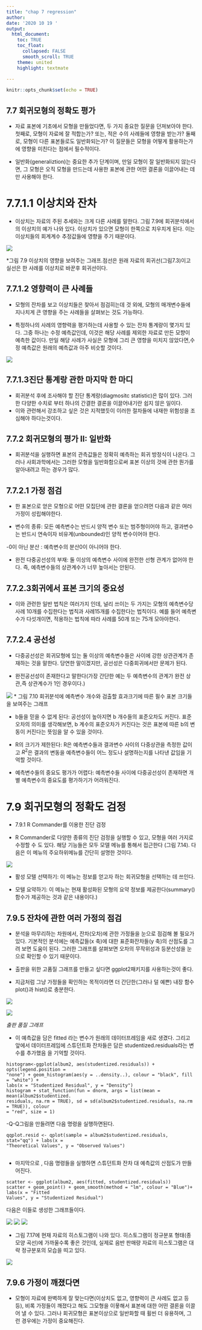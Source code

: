 ```yaml
---
title: "chap 7 regression"
author: 
date: '2020 10 19 '
output:
  html_document:
    toc: TRUE
    toc_float:
      collapsed: FALSE
      smooth_scroll: TRUE
    theme: united
    highlight: textmate
    
---
```


```r
knitr::opts_chunk$set(echo = TRUE)
```

## 7.7 회귀모형의 정확도 평가

- 자료 표본에 기초에서 모형을 만들었다면, 두 가지 중요한 질문을 던져보아야 한다. 첫째로, 모형이 자료에 잘 적합는가? 또는, 적은 수의 사례들에 영향을 받는가? 둘째로, 모형이 다른 표본들로도 일반화되는가? 이 질문들은 모형을 어떻게 활용하는가에 영향을 미친다는 점에서 필수적이다.

- 일반화(generaliztion)는 중요한 추가 단계이며, 만일 모형이 잘 일반화되지 않는다면, 그 모형은 오직 모형을 만드는데 사용한 표본에 관한 어떤 결론을 이끌어내는 데만 사용해야 한다.


# 7.7.1.1 이상치와 잔차

- 이상치는 자료의 주된 추세와는 크게 다른 사례를 말한다. 그림 7.9에 회귀분석에서의 이상치의 예가 나와 있다. 이상치가 있으면 모형이 한쪽으로 치우치게 된다. 이는 이상치들의 회계계수 추정값들에 영향을 주기 때문이다.

![](img/img 2.PNG)

*그림 7.9 이상치의 영향을 보여주는 그래프.점선은 원래 자료의 회귀선(그림7.3)이고 실선은 한 사례를 이상치로 바꾼후 회귀선이다.

## 7.7.1.2 영향력이 큰 사례들

- 모형의 잔차를 보고 이상치들은 찾아서 점검히는데 것 외에, 모형의 매개변수들에 지나치게 큰 영향을 주는 사례들을 살펴보는 것도 가능하다.

- 특정하나의 사례의 영향력을 평가하는데 사용할 수 있는 잔차 통계량이 몇가지 있다.
그중 하나는 수정 예측값인데, 이것은 해당 사례를 제외한 자료로 만든 모향이 예측한 값이다. 만일 해당 사례가 사실은 모형에 그리 큰 영향을 미치지 않았다면,수정 예측값은 원래의 예측값과 아주 비슷할 것이다.

![](img/img1.PNG)


## 7.7.1.3진단 통계랑 관한 마지막 한 마디

- 회귀분석 후에 조사해야 할 진단 통계랑(diagmositc statistic)은 많이 있다. 그러한 다양한 수치로 부터 하나의 간결한 결론을 이끌어내기란 쉽지 않은 일이다.
- 이와 관련해서 강조하고 싶은 것은 지적했듯이 이러한 절차들에 내재한 위험성을 조심해야 하다는것이다.


## 7.7.2 회귀모형의 평가 II: 일반화

- 회귀분석을 실행하면 표본의 관측값들은 정확히 예측하는 회귀 방정식이 나온다.
그러나 사회과학에서는 그러한 모형을 일반화함으로써 표본 이상의 것에 관한 뭔가를 알아내려고 하는 경우가 많다.

## 7.7.2.1 가정 점검
- 한 표본으로 얻은 모형으로 어떤 모집단에 관한 결론을 얻으려먼 다음과 같은 여러 가정이 성립해야한다.

- 변수의 종류: 모든 예측변수는 반드시 양적 변수 또는 범주형이어야 하고, 결과변수는 반드시 연속이자 비유계(unbounded)인 양적 변수이어야 한다.

-0이 아닌 분산 : 예측변수의 분산0이 아니어야 한다.

- 완전 다중공선성의 부재: 둘 이상의 예측변수 사이에 완전한 선형 관계가 없어야 한다.
즉, 예측변수들의 상관계수가 너무 높아서는 안된다.


## 7.7.2.3회귀에서 표본 크기의 중요성

- 이와 관련한 일반 법칙은 여러가지 인데, 널리 쓰이는 두 가지는 모형의 예측변수당 사례 10개를 수집한다는 법칙과 사례15개를 수집한다는 법칙이다. 예를 들어 예측변수가 다섯개이면, 적용하는 법칙에 
따라 사례를 50개 또는 75개 모아아한다.


## 7.7.2.4 공선성
- 다중공선성은 회귀모형에 있는 둘 이상의 예측변수들은 사이에 강한 상관관계가 존재하는 것을 말한다. 당연한 말이겠지만, 공선성은 다중회귀에서만 문제가 된다. 

- 완전공선성이 존재한다고 말한다(가장 간단한 예는 두 예측변수의 관계가 완전 상관,즉 상관계수가 1인 경우이다.)



![](img/img 3.PNG)
* 그림 7.10 회귀분석에 예측변수 개수와 검출할 효과크기에 따른 필수 표본 크기들을 보여주는 그래프

- b들을 믿을 수 없게 된다: 공선성이 높아지면 b 개수들의 표준오차도 커진다. 표준오차의 의미를 생각해보면, b 계수의 표준오차가 커진다는 것은 표본에 따른 b의 변동이 커진다는 뜻임을 알 수 있을 것이다.

- R의 크기가 제한된다: R은 예측변수들과 결과변수 사이의 다중상관을 측정한 값이고
$R^{2}$은 결과의 변동을 예측변수들이 어느 정도나 설명하는지를 나타낸 값임을 기억할 것이다. 

- 예측변수들의 중요도 평가가 어렵다: 예측변수들 사이에 다중공선성이 존재하면 개별 예측변수의 중요도를 평가하기가 어려워진다.

# 7.9 회귀모형의 정확도 검정
* 7.9.1 R Commander를 이용한 진단 검정

- R Commander로 다양한 종류의 진단 검정을 실행할 수 있고, 모형을 여러 가지로 수정할 수 도 있다. 해당 기능들은 모두 모델 메뉴를 통해서 접근한다 (그림 7.14). 다음은 이 메뉴의 주요하위메뉴를 간단히 설명한 것이다.

![](img/img 4.PNG)

- 활성 모텔 선택하기: 이 메뉴는 정보를 얻고자 하는 회귀모형을 선택하는 데 쓰인다.

- 모텔 요약하기: 이 메뉴는 현재 활성화된 모형의 요약 정보를 제공한다(summary() 함수가 제공하는 것과 같은 내용이다.)


## 7.9.5 잔차에 관한 여러 가정의 점검

- 분석을 마무리하는 차원에서, 잔차(오차)에 관한 가정들을 눈으로 점검해 볼 필요가 있다.
기본적인 분석에는 예측값들(x 축)에 대한 표준화잔차들(y 축)의 산점도를 그려 보면 도움이 된다. 그러한 그래프를 살펴보면 오차의 무작위성과 등분산성을 눈으로 확인할 수 있기 때문이다. 

- 출판을 위한 고품질 그래프를 만들고 싶다면 ggplot2패키지를 사용하는것이 좋다.

- 지금처럼 그냥 가정들을 확인하는 목적이라면 더 간단한(그러나 덜 예쁜) 내장 함수 plot()과 hist()로 충분한다.

![](img/img 5.PNG)

![](img/img6.PNG)


*출판 품질 그래프*

- 이 예측값을 담은 fitted 라는 변수가 원래의 데이터프레임을 새로 생겼다. 그리고 앞에서 데이터프레임에 스튜던트화 잔차들은 담은 studentized.residuals라는 변수를 추가했음 을 기억할 것이다.

```
histogram<-ggplot(album2, aes(studentized.residuals)) + opts(legend.position =
"none") + geom_histogram(aes(y = ..density..), colour = "black", fill = "white") +
labs(x = "Studentized Residual", y = "Density")
histogram + stat_function(fun = dnorm, args = list(mean = mean(album2$studentized.
residuals, na.rm = TRUE), sd = sd(album2$studentized.residuals, na.rm = TRUE)), colour
= "red", size = 1)
```

-Q-Q그림을 만들려면 다음 명령을 실행하면된다.

```
qqplot.resid <- qplot(sample = album2$studentized.residuals, stat="qq") + labs(x =
"Theoretical Values", y = "Observed Values")


```

- 마지막으로 , 다음 명령들을 실행하면 스튜던트화 잔차 대 예측값의 산점도가 만들어진다.

```
scatter <- ggplot(album2, aes(fitted, studentized.residuals))
scatter + geom_point() + geom_smooth(method = "lm", colour = "Blue")+ labs(x = "Fitted
Values", y = "Studentized Residual")
```
다음은 이들로 생성한 그래프들이다.

![](img/img7.PNG) ![](img/img8.PNG) ![](img/img9.PNG)

- 그림 7.17에 현재 자료의 히스토그램이 나와 있다. 히스토그램이 정규분포 형태(종 모양 곡선)에 가까울수록 좋은 것인데, 실제로 음반 판매량 자료의 히스토그램은 대략 정규분포의 모습을 띠고 있다.

![](img/img10.PNG)

## 7.9.6 가정이 깨졌다면

- 모형이 자료에 완벽하게 잘 맞는다면(이상치도 없고, 영향력이 큰 사례도 없고 등등), 비록 가정들이 깨졌다고 해도 그모형을 이욯해서 표본에 대한 어떤 결론을 이끌어 낼 수 있다. 그러나 회귀모형은 표본이상으로 일반화할 때 휠씬 더 유용하며, 그런 경우에는 가정이 중요해진다.





